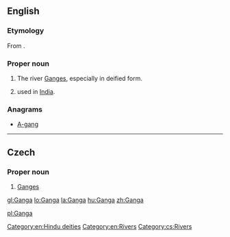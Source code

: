 ==English==
{{wikipedia|Ganga in Hinduism}}

===Etymology===
From {{etyl|sa|en}} {{term|sc=Deva|गङ्गा|tr=gáṅgā|lang=sa}}.

===Proper noun===
{{en-proper noun}}

# {{context|Hinduism|lang=en}} The river [[Ganges]], especially in deified form.
# {{given name|female|from=Sanskrit}} used in [[India]].

===Anagrams===
* [[A-gang#English|A-gang]]

[[Category:en:Hindu deities]]
[[Category:en:Rivers]]

----

==Czech==

===Proper noun===
{{cs-proper noun|g=f}}

# [[Ganges]]

[[Category:cs:Rivers]]

[[gl:Ganga]]
[[lo:Ganga]]
[[la:Ganga]]
[[hu:Ganga]]
[[zh:Ganga]]

[[pl:Ganga]]